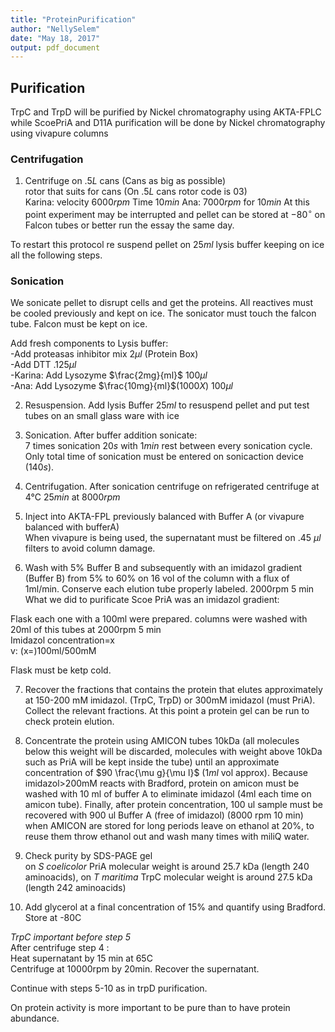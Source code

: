 ```yaml
---
title: "ProteinPurification"
author: "NellySelem"
date: "May 18, 2017"
output: pdf_document
---
```


## Purification 
TrpC and TrpD will be purified by Nickel chromatography using AKTA-FPLC while ScoePriA and D11A purification will be done by Nickel chromatography using vivapure columns  

### Centrifugation
1. Centrifuge on $.5L$ cans  (Cans as big as possible)  
rotor that suits for cans (On $.5L$ cans rotor code is 03)  
Karina: velocity $6000 rpm$  Time $10 min$
Ana: $7000rpm$ for $10 min$
At this point experiment may be interrupted and pellet can be stored at $-80^{\circ}$ on Falcon tubes or better run the essay the same day.  

To restart this protocol re suspend pellet on $25 ml$ lysis buffer keeping on ice all the following steps.  
  
### Sonication
We sonicate pellet to disrupt cells and get the proteins. All reactives must be cooled previously and kept on ice.  The sonicator must touch the falcon tube. Falcon must be kept on ice.
  
Add fresh components to Lysis buffer:  
-Add proteasas inhibitor mix $2\mu l$ (Protein Box)  
-Add DTT $.1 25\mu l$  
-Karina: Add Lysozyme $\frac{2mg}{ml}$  $100\mu l$  
-Ana: Add Lysozyme $\frac{10mg}{ml}$($1000X$)  $100\mu l$ 
  
2. Resuspension. Add lysis Buffer $25ml$ to resuspend pellet and put test tubes on an small glass ware with ice  

3. Sonication. After buffer addition sonicate:       
$7$ times sonication $20s$ with $1min$ rest between every sonication cycle.    
Only total time of sonication must be entered on sonicaction device ($140s$).  

4. Centrifugation. After sonication centrifuge on refrigerated centrifuge at 4°C  $25 min$ at $8000 rpm$  
 


5. Inject into AKTA-FPL previously balanced with Buffer A   (or vivapure balanced with bufferA)  
When vivapure is being used, the supernatant must be filtered on .45 $\mu l$ filters to avoid column damage.  

6. Wash with 5% Buffer B and subsequently with an imidazol gradient (Buffer B) from 5% to 60% on 16 vol of the column with a flux of 1ml/min. Conserve each elution tube properly labeled.  2000rpm 5 min  
What we did to purificate Scoe PriA  was an imidazol gradient:  
  
Flask each one with a 100ml were prepared. columns were washed with 20ml of this tubes at 2000rpm 5 min  
Imidazol concentration=x  
v: (x=)100ml/500mM    

\label{my-label enzyme}
\begin{tabular}{ l l c c l}
\hline \\ [-1.5ex]
Flask & BufferB (mM)   & BufferB (ml)  & Buffer A ml & Buffer B  \\  [1ex]
\hline \\ [-1.5ex]
1 & 50& 10&  90& 10 \\  [1ex]
2 & 100& 20& 80& 20 \\  [1ex]
3 & 150& 30& 70 & 30 \\  [1ex]
4 & 300& 60& 40 & 60 \\  [1ex]
5 & 500& 100& 0& 100 \\  [1ex]
\hline
\end{tabular}

Flask must be ketp cold.  

7. Recover the fractions that contains the protein that elutes approximately at 150-200 mM imidazol. (TrpC, TrpD) or 300mM imidazol (must PriA). Collect the relevant fractions. At this point a protein gel can be run to check protein elution.

8. Concentrate the protein using AMICON tubes 10kDa (all molecules below this weight will be discarded, molecules with weight above 10kDa such as PriA will be kept inside the tube) until an approximate concentration of $90 \frac{\mu g}{\mu l}$ ($1ml$ vol approx). Because imidazol>200mM reacts with Bradford, protein on amicon must be washed with 10 ml of buffer A to eliminate imidazol (4ml each time on amicon tube). Finally, after protein concentration, 100 ul sample must be recovered with 900 ul Buffer A (free of imidazol) 
(8000 rpm 10 min)
when AMICON are stored for long periods leave on ethanol at 20%, to reuse them throw ethanol out and wash many times with miliQ water.


9. Check purity by SDS-PAGE gel    
on _S coelicolor_ PriA molecular weight is around 25.7 kDa (length 240 aminoacids), 
on _T maritima_ TrpC molecular weight is around 27.5 kDa (length 242 aminoacids)

10. Add glycerol at a final concentration of 15% and quantify using Bradford. Store at -80C


_TrpC important before step 5_  
After centrifuge step 4 :    
Heat supernatant by 15 min at 65C  
Centrifuge at 10000rpm by 20min. Recover the supernatant.  

Continue with steps 5-10 as in trpD purification.  

On protein activity is more important to be pure than to have protein abundance.  
